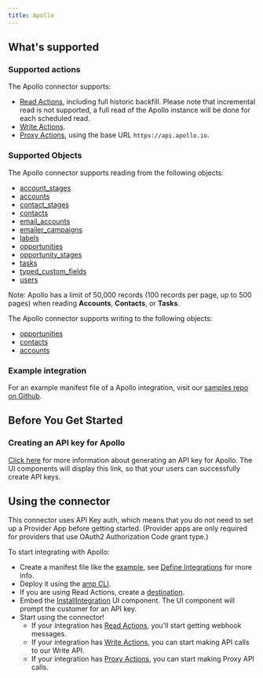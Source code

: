```yaml
---
title: Apollo
---
```


## What's supported

### Supported actions

The Apollo connector supports:

- [Read Actions](/define-integrations/read-actions), including full historic backfill. Please note that incremental read is not supported, a full read of the Apollo instance will be done for each scheduled read.
- [Write Actions](/define-integrations/write-actions).
- [Proxy Actions](/define-integrations/proxy-actions), using the base URL `https://api.apollo.io`.

### Supported Objects

The Apollo connector supports reading from the following objects:

- [account_stages](https://docs.apollo.io/reference/list-account-stages)
- [accounts](https://docs.apollo.io/reference/search-for-accounts)
- [contact_stages](https://docs.apollo.io/reference/list-contact-stages)
- [contacts](https://docs.apollo.io/reference/search-for-contacts)
- [email_accounts](https://docs.apollo.io/reference/get-a-list-of-email-accounts)
- [emailer_campaigns](https://docs.apollo.io/reference/search-for-sequences)
- [labels](https://docs.apollo.io/reference/get-a-list-of-all-liststags)
- [opportunities](https://apolloio.github.io/apollo-api-docs/?shell#opportunities-api)
- [opportunity_stages](https://docs.apollo.io/reference/list-deal-stages)
- [tasks](https://docs.apollo.io/reference/search-tasks)
- [typed_custom_fields](https://docs.apollo.io/reference/get-a-list-of-all-custom-fields)
- [users](https://docs.apollo.io/reference/get-a-list-of-users)

Note: Apollo has a limit of 50,000 records (100 records per page, up to 500 pages) when reading **Accounts**, **Contacts**, or **Tasks**.

The Apollo connector supports writing to the following objects:

- [opportunities](https://apolloio.github.io/apollo-api-docs/?shell#opportunities-api)
- [contacts](https://apolloio.github.io/apollo-api-docs/?shell#contacts-api)
- [accounts](https://apolloio.github.io/apollo-api-docs/?shell#accounts-api)

### Example integration

For an example manifest file of a Apollo integration, visit our [samples repo on Github](https://github.com/amp-labs/samples/blob/main/apollo/amp.yaml).

## Before You Get Started

### Creating an API key for Apollo

[Click here](https://apolloio.github.io/apollo-api-docs/?shell#authentication) for more information about generating an API key for Apollo. The UI components will display this link, so that your users can successfully create API keys.

## Using the connector

This connector uses API Key auth, which means that you do not need to set up a Provider App before getting started. (Provider apps are only required for providers that use OAuth2 Authorization Code grant type.)

To start integrating with Apollo:

- Create a manifest file like the [example](https://github.com/amp-labs/samples/blob/main/apollo/amp.yaml), see [Define Integrations](/define-integrations/overview) for more info.
- Deploy it using the [amp CLI](/cli/overview).
- If you are using Read Actions, create a [destination](/destinations).
- Embed the [InstallIntegration](/embeddable-ui-components#install-integration) UI component. The UI component will prompt the customer for an API key.
- Start using the connector!
  - If your integration has [Read Actions](/define-integrations/read-actions), you'll start getting webhook messages.
  - If your integration has [Write Actions](/define-integrations/write-actions), you can start making API calls to our Write API.
  - If your integration has [Proxy Actions](/define-integrations/proxy-actions), you can start making Proxy API calls.
